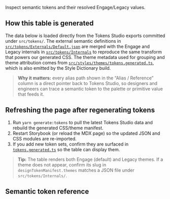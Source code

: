 
<Meta title="Docs/Foundations/Design Tokens" />

<Title>Design Tokens</Title>

<Subtitle>Inspect semantic tokens and their resolved Engage/Legacy values.</Subtitle>

## How this table is generated

The data below is loaded directly from the Tokens Studio exports committed under
`src/tokens/`. The external semantic definitions in
[`src/tokens/Externals/Default.json`](../../src/tokens/Externals/Default.json)
are merged with the Engage and Legacy internals in
[`src/tokens/Internals`](../../src/tokens/Internals/) to reproduce the same
transform that powers our generated CSS. The theme metadata used for grouping
and theme attribution comes from
[`src/styles/themes/tokens.generated.ts`](../../src/styles/themes/tokens.generated.ts),
which is also emitted by the Style Dictionary build.

> **Why it matters:** every alias path shown in the “Alias / Reference” column
> is a direct pointer back to Tokens Studio, so designers and engineers can
> trace a semantic token to the palette or primitive value that feeds it.

## Refreshing the page after regenerating tokens

1. Run `yarn generate:tokens` to pull the latest Tokens Studio data and rebuild
   the generated CSS/theme manifest.
2. Restart Storybook (or reload the MDX page) so the updated JSON and CSS
   modules are re-imported.
3. If you add new token sets, confirm they are surfaced in
   [`tokens.generated.ts`](../../src/styles/themes/tokens.generated.ts) so the
   table can display them.

> **Tip:** The table renders both Engage (default) and Legacy themes. If a theme
> does not appear, confirm its slug in `designTokenManifest.themes` matches a
> JSON file under `src/tokens/Internals/`.

## Semantic token reference

<TokensTable />
